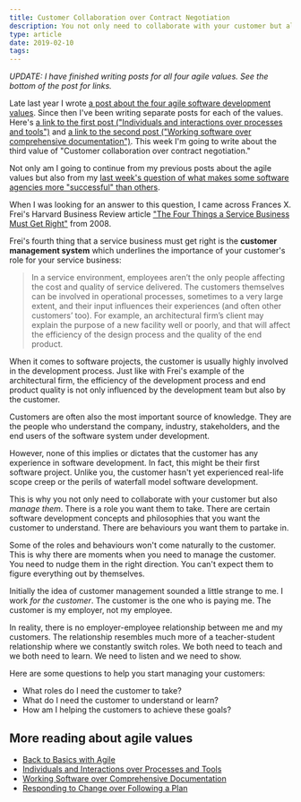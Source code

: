 ```yaml
---
title: Customer Collaboration over Contract Negotiation
description: You not only need to collaborate with your customer but also manage them
type: article
date: 2019-02-10
tags:
---
```


_UPDATE: I have finished writing posts for all four agile values. See the bottom of the post for links._

Late last year I wrote [a post about the four agile software development values](http://www.flashover.blog/posts/back-to-basics-with-agile/). Since then I've been writing separate posts for each of the values. Here's [a link to the first post ("Individuals and interactions over processes and tools")](http://www.flashover.blog/posts/individuals-and-interactions-over-processes-and-tools/) and [a link to the second post ("Working software over comprehensive documentation")](http://www.flashover.blog/posts/working-software-over-comprehensive-documentation/). This week I'm going to write about the third value of "Customer collaboration over contract negotiation."

Not only am I going to continue from my previous posts about the agile values but also from my [last week's question of what makes some software agencies more "successful" than others](http://www.flashover.blog/posts/handbook-for-strategic-challenges/).

When I was looking for an answer to this question, I came across Frances X. Frei's Harvard Business Review article ["The Four Things a Service Business Must Get Right"](https://hbr.org/2008/04/the-four-things-a-service-business-must-get-right) from 2008.

Frei's fourth thing that a service business must get right is the **customer management system** which underlines the importance of your customer's role for your service business:

> In a service environment, employees aren’t the only people affecting the cost and quality of service delivered. The customers themselves can be involved in operational processes, sometimes to a very large extent, and their input influences their experiences (and often other customers’ too). For example, an architectural firm’s client may explain the purpose of a new facility well or poorly, and that will affect the efficiency of the design process and the quality of the end product.

When it comes to software projects, the customer is usually highly involved in the development process. Just like with Frei's example of the architectural firm, the efficiency of the development process and end product quality is not only influenced by the development team but also by the customer.

Customers are often also the most important source of knowledge. They are the people who understand the company, industry, stakeholders, and the end users of the software system under development.

However, none of this implies or dictates that the customer has any experience in software development. In fact, this might be their first software project. Unlike you, the customer hasn't yet experienced real-life scope creep or the perils of waterfall model software development.

This is why you not only need to collaborate with your customer but also _manage them_. There is a role you want them to take. There are certain software development concepts and philosophies that you want the customer to understand. There are behaviours you want them to partake in.

Some of the roles and behaviours won't come naturally to the customer. This is why there are moments when you need to manage the customer. You need to nudge them in the right direction. You can't expect them to figure everything out by themselves.

Initially the idea of customer management sounded a little strange to me. I work _for the customer_. The customer is the one who is paying me. The customer is my employer, not my employee.

In reality, there is no employer-employee relationship between me and my customers. The relationship resembles much more of a teacher-student relationship where we constantly switch roles. We both need to teach and we both need to learn. We need to listen and we need to show.

Here are some questions to help you start managing your customers:

- What roles do I need the customer to take?
- What do I need the customer to understand or learn?
- How am I helping the customers to achieve these goals?

## More reading about agile values

- [Back to Basics with Agile](/posts/back-to-basics-with-agile/)
- [Individuals and Interactions over Processes and Tools](/posts/individuals-and-interactions-over-processes-and-tools/)
- [Working Software over Comprehensive Documentation](/posts/working-software-over-comprehensive-documentation/)
- [Responding to Change over Following a Plan](/posts/responding-to-change-over-following-a-plan/)
